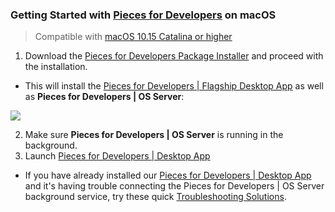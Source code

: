 ### Getting Started with [Pieces for Developers]( {{links.website.home}} ) on macOS
> Compatible with <a href="{{ links.installation.macos_catalina }}">macOS 10.15 Catalina or higher</a>
1. Download the <a href="{{ links.installation.pieces_pkg }}">Pieces for Developers Package Installer</a> and proceed with the installation.
- This will install the <a href="{{ links.website.pfd_desktop_install }}">Pieces for Developers | Flagship Desktop App</a> as well as **Pieces for Developers | OS Server**:

![](https://storage.googleapis.com/pieces_static_resources/vs_code_marketplace/GIFs/INSTALL_MACOS)

2. Make sure **Pieces for Developers | OS Server** is running in the background.
3. Launch <a href="{{ links.installation.localhost }}">Pieces for Developers | Desktop App</a>
- If you have already installed our <a href="{{ links.website.home }}">Pieces for Developers | Desktop App</a> and it's having trouble connecting the Pieces for Developers | OS Server background service, try these quick <a href="{{ links.internal.faqs }}">Troubleshooting Solutions</a>.
